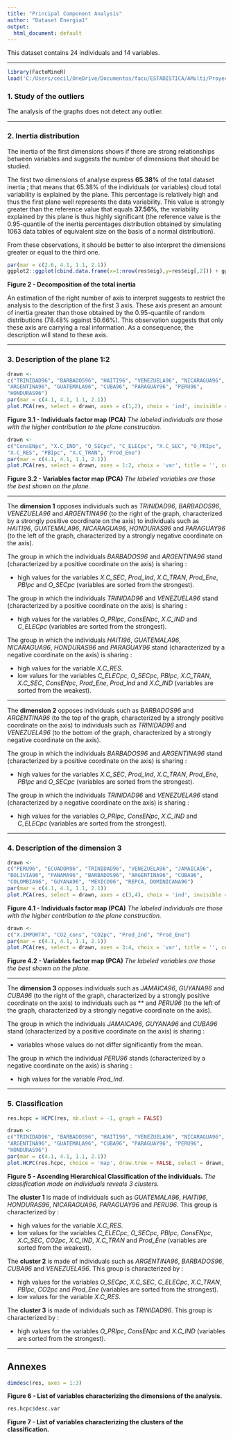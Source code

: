 ```yaml
---
title: "Principal Component Analysis"
author: "Dataset Energia1"
output:
  html_document: default
---
```

This dataset contains 24 individuals and 14 variables.

- - -

```r
library(FactoMineR)
load('C:/Users/cecil/OneDrive/Documentos/facu/ESTADISTICA/AMulti/Proyecto/Workspace.RData')
```
### 1. Study of the outliers
The analysis of the graphs does not detect any outlier.

- - -

### 2. Inertia distribution
The inertia of the first dimensions shows if there are strong relationships between variables and suggests the number of dimensions that should be studied.

The first two dimensions of analyse express **65.38%** of the total dataset inertia ; that means that 65.38% of the individuals (or variables) cloud total variability is explained by the plane.
This percentage is relatively high and thus the first plane well represents the data variability.
This value is strongly greater than the reference value that equals **37.56%**, the variability explained by this plane is thus highly significant
(the reference value is the 0.95-quantile of the inertia percentages distribution obtained by simulating 1063 data tables of equivalent size on the basis of a normal distribution).

From these observations, it should be better to also interpret the dimensions greater or equal to the third one.

```r
par(mar = c(2.6, 4.1, 1.1, 2.1))
ggplot2::ggplot(cbind.data.frame(x=1:nrow(res$eig),y=res$eig[,2])) + ggplot2::aes(x=x, y=y)+ ggplot2::geom_col(fill="blue") + ggplot2::xlab("Dimension") + ggplot2::ylab("Percentage of variance") + ggplot2::ggtitle("Decomposition of the total inertia") + ggplot2::theme_light() + ggplot2::theme(plot.title = ggplot2::element_text(hjust =0.5)) + ggplot2::scale_x_continuous(breaks=1:nrow(res$eig))
```

**Figure 2 - Decomposition of the total inertia**

An estimation of the right number of axis to interpret suggests to restrict the analysis to the description of the first 3 axis.
These axis present an amount of inertia greater than those obtained by the 0.95-quantile of random distributions (78.48% against 50.66%).
This observation suggests that only these axis are carrying a real information.
As a consequence, the description will stand to these axis.

- - -

### 3. Description of the plane 1:2

```r
drawn <-
c("TRINIDAD96", "BARBADOS96", "HAITI96", "VENEZUELA96", "NICARAGUA96", 
"ARGENTINA96", "GUATEMALA96", "CUBA96", "PARAGUAY96", "PERU96", 
"HONDURAS96")
par(mar = c(4.1, 4.1, 1.1, 2.1))
plot.PCA(res, select = drawn, axes = c(1,2), choix = 'ind', invisible = 'quali', title = '', cex = cex)
```

**Figure 3.1 - Individuals factor map (PCA)**
*The labeled individuals are those with the higher contribution to the plane construction.*

```r
drawn <-
c("ConsENpc", "X.C_IND", "O_SECpc", "C_ELECpc", "X.C_SEC", "O_PRIpc", 
"X.C_RES", "PBIpc", "X.C_TRAN", "Prod_Ene")
par(mar = c(4.1, 4.1, 1.1, 2.1))
plot.PCA(res, select = drawn, axes = 1:2, choix = 'var', title = '', cex = cex)
```

**Figure 3.2 - Variables factor map (PCA)**
*The labeled variables are those the best shown on the plane.*

* * *

The **dimension 1** opposes individuals such as *TRINIDAD96*, *BARBADOS96*, *VENEZUELA96* and *ARGENTINA96* (to the right of the graph, characterized by a strongly positive coordinate on the axis)
to individuals such as *HAITI96*, *GUATEMALA96*, *NICARAGUA96*, *HONDURAS96* and *PARAGUAY96* (to the left of the graph, characterized by a strongly negative coordinate on the axis).

The group in which the individuals *BARBADOS96* and *ARGENTINA96* stand (characterized by a positive coordinate on the axis) is sharing :

- high values for the variables *X.C_SEC*, *Prod_Ind*, *X.C_TRAN*, *Prod_Ene*, *PBIpc* and *O_SECpc* (variables are sorted from the strongest).

The group in which the individuals *TRINIDAD96* and *VENEZUELA96* stand (characterized by a positive coordinate on the axis) is sharing :

- high values for the variables *O_PRIpc*, *ConsENpc*, *X.C_IND* and *C_ELECpc* (variables are sorted from the strongest).

The group in which the individuals *HAITI96*, *GUATEMALA96*, *NICARAGUA96*, *HONDURAS96* and *PARAGUAY96* stand (characterized by a negative coordinate on the axis) is sharing :

- high values for the variable *X.C_RES*.
- low values for the variables *C_ELECpc*, *O_SECpc*, *PBIpc*, *X.C_TRAN*, *X.C_SEC*, *ConsENpc*, *Prod_Ene*, *Prod_Ind* and *X.C_IND* (variables are sorted from the weakest).


* * *

The **dimension 2** opposes individuals such as *BARBADOS96* and *ARGENTINA96* (to the top of the graph, characterized by a strongly positive coordinate on the axis)
to individuals such as *TRINIDAD96* and *VENEZUELA96* (to the bottom of the graph, characterized by a strongly negative coordinate on the axis).

The group in which the individuals *BARBADOS96* and *ARGENTINA96* stand (characterized by a positive coordinate on the axis) is sharing :

- high values for the variables *X.C_SEC*, *Prod_Ind*, *X.C_TRAN*, *Prod_Ene*, *PBIpc* and *O_SECpc* (variables are sorted from the strongest).

The group in which the individuals *TRINIDAD96* and *VENEZUELA96* stand (characterized by a negative coordinate on the axis) is sharing :

- high values for the variables *O_PRIpc*, *ConsENpc*, *X.C_IND* and *C_ELECpc* (variables are sorted from the strongest).


- - -

### 4. Description of the dimension 3

```r
drawn <-
c("PERU96", "ECUADOR96", "TRINIDAD96", "VENEZUELA96", "JAMAICA96", 
"BOLIVIA96", "PANAMA96", "BARBADOS96", "ARGENTINA96", "CUBA96", 
"COLOMBIA96", "GUYANA96", "MEXICO96", "REPCA, DOMINICANA96")
par(mar = c(4.1, 4.1, 1.1, 2.1))
plot.PCA(res, select = drawn, axes = c(3,4), choix = 'ind', invisible = 'quali', title = '', cex = cex)
```

**Figure 4.1 - Individuals factor map (PCA)**
*The labeled individuals are those with the higher contribution to the plane construction.*

```r
drawn <-
c("X.IMPORTA", "CO2_cons", "CO2pc", "Prod_Ind", "Prod_Ene")
par(mar = c(4.1, 4.1, 1.1, 2.1))
plot.PCA(res, select = drawn, axes = 3:4, choix = 'var', title = '', cex = cex)
```

**Figure 4.2 - Variables factor map (PCA)**
*The labeled variables are those the best shown on the plane.*

* * *

The **dimension 3** opposes individuals such as *JAMAICA96*, *GUYANA96* and *CUBA96* (to the right of the graph, characterized by a strongly positive coordinate on the axis)
to individuals such as ** and *PERU96* (to the left of the graph, characterized by a strongly negative coordinate on the axis).

The group in which the individuals *JAMAICA96*, *GUYANA96* and *CUBA96* stand (characterized by a positive coordinate on the axis) is sharing :

- variables whose values do not differ significantly from the mean.

The group in which the individual *PERU96* stands (characterized by a negative coordinate on the axis) is sharing :

- high values for the variable *Prod_Ind*.


- - -

### 5. Classification

```r
res.hcpc = HCPC(res, nb.clust = -1, graph = FALSE)
```

```r
drawn <-
c("TRINIDAD96", "BARBADOS96", "HAITI96", "VENEZUELA96", "NICARAGUA96", 
"ARGENTINA96", "GUATEMALA96", "CUBA96", "PARAGUAY96", "PERU96", 
"HONDURAS96")
par(mar = c(4.1, 4.1, 1.1, 2.1))
plot.HCPC(res.hcpc, choice = 'map', draw.tree = FALSE, select = drawn, title = '')
```

**Figure 5 - Ascending Hierarchical Classification of the individuals.**
*The classification made on individuals reveals 3 clusters.*


The **cluster 1** is made of individuals such as *GUATEMALA96*, *HAITI96*, *HONDURAS96*, *NICARAGUA96*, *PARAGUAY96* and *PERU96*. This group is characterized by :

- high values for the variable *X.C_RES*.
- low values for the variables *C_ELECpc*, *O_SECpc*, *PBIpc*, *ConsENpc*, *X.C_SEC*, *CO2pc*, *X.C_IND*, *X.C_TRAN* and *Prod_Ene* (variables are sorted from the weakest).

The **cluster 2** is made of individuals such as *ARGENTINA96*, *BARBADOS96*, *CUBA96* and *VENEZUELA96*. This group is characterized by :

- high values for the variables *O_SECpc*, *X.C_SEC*, *C_ELECpc*, *X.C_TRAN*, *PBIpc*, *CO2pc* and *Prod_Ene* (variables are sorted from the strongest).
- low values for the variable *X.C_RES*.

The **cluster 3** is made of individuals such as *TRINIDAD96*. This group is characterized by :

- high values for the variables *O_PRIpc*, *ConsENpc* and *X.C_IND* (variables are sorted from the strongest).

- - -

## Annexes
```r
dimdesc(res, axes = 1:3)
```
**Figure 6 - List of variables characterizing the dimensions of the analysis.**



```r
res.hcpc$desc.var
```
**Figure 7 - List of variables characterizing the clusters of the classification.**


